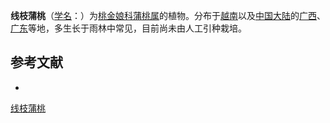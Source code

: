 {{Speciesbox
| name = 线枝蒲桃
| status = 
| status_system = 
| image = 
| genus = Syzygium
| species = araiocladum
| authority = Merr.
}}

'''线枝蒲桃'''（[[学名|学名]]：{{lang|la|''Syzygium araiocladum''}}）为[[桃金娘科|桃金娘科]][[蒲桃属|蒲桃属]]的植物。分布于[[越南|越南]]以及[[中国大陆|中国大陆]]的[[广西|广西]]、[[广东|广东]]等地，多生长于雨林中常见，目前尚未由人工引种栽培。

== 参考文献 ==
<div class="references-small">
* {{cite web| url =http://www.bioinfo.cn/db05/KmzwSpecies.php?action=view&id=13923| title =线枝蒲桃| work =《中国高等植物数据库全库》| publisher =中国科学院微生物研究所| author =昆明植物研究所| accessdate =2009-02-24| deadurl =yes| archiveurl =https://web.archive.org/web/20160305084931/http://www.bioinfo.cn/db05/KmzwSpecies.php?action=view&id=13923| archivedate =2016-03-05}}
</div>
{{Taxonbar|from=Q15227869}}

{{DEFAULTSORT:Syzygium araiocladum}}
[[Category:蒲桃属|线枝蒲桃]]


{{Myrtaceae-stub}}